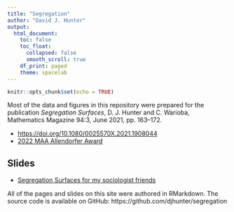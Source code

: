 ```yaml
---
title: "Segregation"
author: "David J. Hunter"
output:
  html_document:
    toc: false
    toc_float:
      collapsed: false
      smooth_scroll: true
    df_print: paged
    theme: spacelab
---
```


```r
knitr::opts_chunk$set(echo = TRUE)
```

Most of the data and figures in this repository were prepared for the publication *Segregation Surfaces*, D. J. Hunter and C. Warioba, Mathematics Magazine 94:3, June 2021, pp. 163--172.

- [https://doi.org/10.1080/0025570X.2021.1908044](https://doi.org/10.1080/0025570X.2021.1908044)
- [2022 MAA Allendorfer Award](https://www.maa.org/sites/default/files/Awards/Allendoerfer_Hunter_Warioba.pdf)

## Slides

- [Segregation Surfaces for my sociologist friends](segsurf.html)

All of the pages and slides on this site were authored in RMarkdown. The source code is available on GitHub: https://github.com/djhunter/segregation

